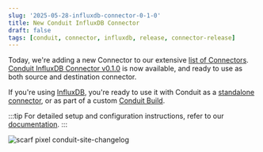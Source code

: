 ```yaml
---
slug: '2025-05-28-influxdb-connector-0-1-0'
title: New Conduit InfluxDB Connector
draft: false
tags: [conduit, connector, influxdb, release, connector-release]
---
```


Today, we're adding a new Connector to our extensive [list of Connectors](/docs/using/connectors/list). [Conduit InfluxDB Connector v0.1.0](https://github.com/conduitio-labs/conduit-connector-influxdb/releases/tag/v0.1.0) is now available, and ready to use as both source and destination connector.

<!--truncate-->

If you're using [InfluxDB](https://www.influxdata.com/), you're ready to use it with Conduit as a [standalone connector](/docs/core-concepts#standalone-connector), or as part of a custom [Conduit Build](/docs/developing/connectors/using-a-custom-connector).

:::tip
For detailed setup and configuration instructions, refer to our [documentation](/docs/using/connectors/list/influxdb).
:::

![scarf pixel conduit-site-changelog](https://static.scarf.sh/a.png?x-pxid=b43cda70-9a98-4938-8857-471cc05e99c5)
